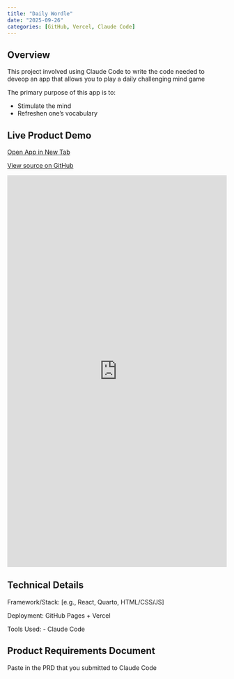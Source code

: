 ```yaml
---
title: "Daily Wordle"
date: "2025-09-26"
categories: [GitHub, Vercel, Claude Code]
---
```


## Overview

This project involved using Claude Code to write the code needed to deveop an app that allows you to play a daily challenging mind game

The primary purpose of this app is to:

- Stimulate the mind
- Refreshen one's vocabulary

## Live Product Demo

<div class="d-flex justify-content-center gap-3 my-4">
  <!-- Open App button -->
  <a class="btn btn-primary d-inline-flex align-items-center"
     href="https://daily-wordle.vercel.app/"
     target="_blank" rel="noopener"
     aria-label="Open live app">
    <i class="fa-solid fa-window-restore me-2" aria-hidden="true"></i>
    Open App in New Tab
  </a>

  <!-- GitHub Source button -->
  <a class="btn btn-outline-dark d-inline-flex align-items-center"
     href="https://github.com/shepardn11/Daily-Wordle"
     target="_blank" rel="noopener"
     aria-label="Open GitHub source">
    <i class="fa-brands fa-github me-2" aria-hidden="true"></i>
    View source on GitHub
  </a>
</div>

<iframe src="https://daily-wordle.vercel.app/"
        style="width:100%; height:900px; border:none;"
        allowfullscreen>
</iframe>

## Technical Details

Framework/Stack: [e.g., React, Quarto, HTML/CSS/JS]

Deployment: GitHub Pages + Vercel

Tools Used:
-   Claude Code

## Product Requirements Document

Paste in the PRD that you submitted to Claude Code